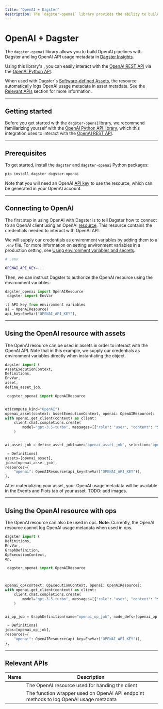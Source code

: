 ```yaml
---
title: "OpenAI + Dagster"
description: The `dagster-openai` library provides the ability to build OpenAI pipelines with Dagster and log OpenAI API usage metadata in Dagster Insights.
---
```


# OpenAI + Dagster

The `dagster-openai` library allows you to build OpenAI pipelines with Dagster and log OpenAI API usage metadata in [Dagster Insights](/dagster-cloud/insights).

Using this library's <PyObject module="dagster_openai" object="OpenAIResource" />, you can easily interact with the [OpenAI REST API](https://platform.openai.com/docs/introduction) via the [OpenAI Python API](https://github.com/openai/openai-python).

When used with Dagster's [Software-defined Assets](/concepts/assets/software-defined-assets), the resource automatically logs OpenAI usage metadata in asset metadata. See the [Relevant APIs](#relevant-apis) section for more information.

---

## Getting started

Before you get started with the `dagster-openai`library, we recommend familiarizing yourself with the [OpenAI Python API library](https://github.com/openai/openai-python), which this integration uses to interact with the [OpenAI REST API](https://platform.openai.com/docs/introduction).

---

## Prerequisites

To get started, install the `dagster` and `dagster-openai` Python packages:

```bash
pip install dagster dagster-openai
```

Note that you will need an OpenAI [API key](https://platform.openai.com/api-keys) to use the resource, which can be generated in your OpenAI account.

---

## Connecting to OpenAI

The first step in using OpenAI with Dagster is to tell Dagster how to connect to an OpenAI client using an OpenAI [resource](/concepts/resources). This resource contains the credentials needed to interact with OpenAI API.

We will supply our credentials as environment variables by adding them to a `.env` file. For more information on setting environment variables in a production setting, see [Using environment variables and secrets](/guides/dagster/using-environment-variables-and-secrets).

```bash
# .env

OPENAI_API_KEY=...
```

Then, we can instruct Dagster to authorize the OpenAI resource using the environment variables:

```python startafter=start_example endbefore=end_example file=/integrations/openai/resource.py dedent=4
dagster_openai import OpenAIResource
 dagster import EnvVar

ll API key from environment variables
ai = OpenAIResource(
api_key=EnvVar("OPENAI_API_KEY"),
```

---

## Using the OpenAI resource with assets

The OpenAI resource can be used in assets in order to interact with the OpenAI API. Note that in this example, we supply our credentials as environment variables directly when instantiating the <PyObject object="Definitions" /> object.

```python startafter=start_example endbefore=end_example file=/integrations/openai/assets.py dedent=4
dagster import (
AssetExecutionContext,
Definitions,
EnvVar,
asset,
define_asset_job,

 dagster_openai import OpenAIResource


et(compute_kind="OpenAI")
openai_asset(context: AssetExecutionContext, openai: OpenAIResource):
with openai.get_client(context) as client:
    client.chat.completions.create(
        model="gpt-3.5-turbo", messages=[{"role": "user", "content": "Say this is a test."}]
    )


ai_asset_job = define_asset_job(name="openai_asset_job", selection="openai_asset")

 = Definitions(
assets=[openai_asset],
jobs=[openai_asset_job],
resources={
    "openai": OpenAIResource(api_key=EnvVar("OPENAI_API_KEY")),
},
```

After materializing your asset, your OpenAI usage metadata will be available in the Events and Plots tab of your asset. TODO: add images.

---

## Using the OpenAI resource with ops

The OpenAI resource can also be used in ops. **Note**: Currently, the OpenAI resource cannot log OpenAI usage metadata when used in ops.

```python startafter=start_example endbefore=end_example file=/integrations/openai/ops.py dedent=4
dagster import (
Definitions,
EnvVar,
GraphDefinition,
OpExecutionContext,
op,

 dagster_openai import OpenAIResource



openai_op(context: OpExecutionContext, openai: OpenAIResource):
with openai.get_client(context) as client:
    client.chat.completions.create(
        model="gpt-3.5-turbo", messages=[{"role": "user", "content": "Say this is a test"}]
    )


ai_op_job = GraphDefinition(name="openai_op_job", node_defs=[openai_op]).to_job()

 = Definitions(
jobs=[openai_op_job],
resources={
    "openai": OpenAIResource(api_key=EnvVar("OPENAI_API_KEY")),
},
```

---

## Relevant APIs

| Name                                                              | Description                                                                           |
| ----------------------------------------------------------------- | ------------------------------------------------------------------------------------- |
| <PyObject module="dagster_openai" object="OpenAIResource" />      | The OpenAI resource used for handing the client                                       |
| <PyObject module="dagster_openai" object="with_usage_metadata" /> | The function wrapper used on OpenAI API endpoint methods to log OpenAI usage metadata |
